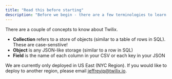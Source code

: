 ```yaml
---
title: "Read this before starting"
description: "Before we begin - there are a few terminologies to learn..."
---
```


There are a couple of concepts to know about Twilix.

- **Collection** refers to a store of objects (similar to a table of rows in SQL). These are case-senstiive!
- **Object** is any JSON-like storage (similar to a row in SQL)
- **Field** is the name of each column in your CSV or each key in your JSON

<Note>We are currently only deployed in US East (NYC Region). If you would like to deploy 
to another region, please email jeffreyip@twilix.io.</Note>
